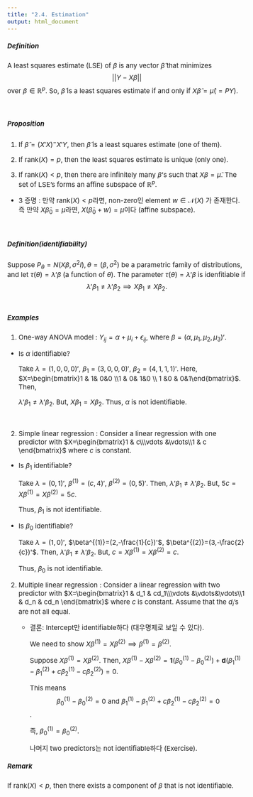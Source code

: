 ```yaml
---
title: "2.4. Estimation"
output: html_document
---
```


<style type="text/css">

body, td {
   font-size: 15px;
}
pre {
  font-size: 15px
}
</style>



##### Definition
A least squares estimate (LSE) of $\beta$ is any vector $\hat\beta$ that minimizes $$||Y-X\beta||$$ over $\beta \in \mathbb{R}^p$. So, $\hat\beta$ is a least squares estimate if and only if $X\hat\beta=\hat\mu(=PY)$. 

&nbsp;&nbsp;

##### Proposition
1. If $\hat\beta=(X'X)^-X'Y$, then $\hat\beta$ is a least squares estimate (one of them). 

2. If $\text{rank}(X)=p$, then the least squares estimate is unique (only one).

3. If $\text{rank}(X)< p$, then there are infinitely many $\beta$'s such that $X\beta=\hat\mu$. The set of LSE's forms an affine subspace of $\mathbb{R}^p$.

  * 3 증명 : 만약 $\text{rank}(X)< p$라면, non-zero인 element $w \in \mathcal{N}(X)$ 가 존재한다. 즉 만약 $X\hat\beta_0=\hat\mu$라면, $X(\hat\beta_0+w)=\hat\mu$이다 (affine subspace).
  
&nbsp;&nbsp;

##### Definition(identifiability)

Suppose $P_\theta=N(X\beta, \sigma^2I), \theta=(\beta,\sigma^2)$ be a parametric family of distributions, and let $\tau(\theta)=\lambda'\beta$ (a function of $\theta$). The parameter $\tau(\theta)=\lambda'\beta$ is idenfitiable if
$$
\lambda'\beta_1 \ne \lambda'\beta_2 \implies  X\beta_1 \ne X\beta_2.
$$
&nbsp;&nbsp;

##### Examples
1. One-way ANOVA model : $Y_{ij}=\alpha+\mu_i+\epsilon_{ij}$, where $\beta=(\alpha, \mu_1,\mu_2,\mu_3)'$. 

  * Is $\alpha$ identifiable?

    Take $\lambda=(1,0,0,0)'$, $\beta_1=(3,0,0,0)'$, $\beta_2=(4,1,1,1)'$.
    Here, $X=\begin{bmatrix}1 & 1& 0&0 \\1 & 0& 1&0 \\ 1 &0 & 0&1\end{bmatrix}$. Then,
   
    $\lambda'\beta_1 \ne \lambda'\beta_2$. But,  $X\beta_1 = X\beta_2$. Thus, $\alpha$ is not identifiable.

&nbsp;

2. Simple linear regression : Consider a linear regression with one predictor with $X=\begin{bmatrix}1 & c\\\vdots  &\vdots\\1 & c \end{bmatrix}$ where $c$ is constant.
   
  * Is $\beta_1$ identifiable?
   
     Take $\lambda=(0,1)'$, $\beta^{(1)}=(c,4)'$, $\beta^{(2)}=(0,5)'$. Then, $\lambda'\beta_1 \ne \lambda'\beta_2$. But,  $5c=X\beta^{(1)} = X\beta^{(2)}=5c$. 
   
     Thus, $\beta_1$ is not identifiable.
   
  * Is $\beta_0$ identifiable?
   
      Take $\lambda=(1,0)'$, $\beta^{(1)}=(2,-\frac{1}{c})'$, $\beta^{(2)}=(3,-\frac{2}{c})'$. Then, $\lambda'\beta_1 \ne \lambda'\beta_2$. But,  $c=X\beta^{(1)} = X\beta^{(2)}=c$. 

     Thus, $\beta_0$ is not identifiable.
     
     
2. Multiple linear regression : Consider a linear regression with two predictor with $X=\begin{bmatrix}1 & d_1 &    cd_1\\\vdots  &\vdots&\vdots\\1 & d_n & cd_n \end{bmatrix}$ where $c$ is constant. Assume that the $d_i$'s are not all equal.


   * 결론: Intercept만 identifiable하다 (대우명제로 보일 수 있다). 
   
      We need to show $X\beta^{(1)}=X\beta^{(2)}\implies \beta^{(1)}=\beta^{(2)}.$
   
      Suppose $X\beta^{(1)}=X\beta^{(2)}$. Then, $X\beta^{(1)}-X\beta^{(2)}=\textbf{1}(\beta_0^{(1)}-\beta_0^{(2)})+ \textbf{d}(\beta_1^{(1)}-\beta_1^{(2)}+c\beta_2^{(1)}-c\beta_2^{(2)})=0$.
      
      This means $$\beta_0^{(1)}-\beta_0^{(2)}=0 \mbox{ and } \beta_1^{(1)}-\beta_1^{(2)}+c\beta_2^{(1)}-c\beta_2^{(2)}=0$$.
      
      즉, $\beta_0^{(1)}=\beta_0^{(2)}$.
      
      나머지 two predictors는 not identifiable하다 (Exercise).
      
  
##### Remark
If $\text{rank}(X)<p$, then there exists a component of $\beta$ that is not identifiable.